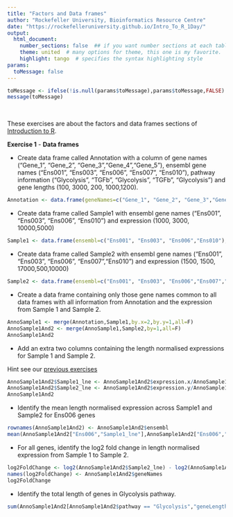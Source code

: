 ```yaml
---
title: "Factors and Data frames"
author: "Rockefeller University, Bioinformatics Resource Centre"
date: "https://rockefelleruniversity.github.io/Intro_To_R_1Day/"
output: 
  html_document:
    number_sections: false  ## if you want number sections at each table header
    theme: united  # many options for theme, this one is my favorite.
    highlight: tango  # specifies the syntax highlighting style
params:
  toMessage: false    
---
```


```r
toMessage <- ifelse(!is.null(params$toMessage),params$toMessage,FALSE)
message(toMessage)
```


<p>&nbsp;</p>
These exercises are about the factors and data frames sections of [Introduction to R](https://rockefelleruniversity.github.io/Intro_To_R_1Day/). 

**Exercise 1** - **Data frames**

- Create data frame called Annotation with a column of gene names ("Gene_1", "Gene_2", "Gene_3","Gene_4","Gene_5"),  ensembl gene names ("Ens001", "Ens003", "Ens006", "Ens007", "Ens010"),  pathway information ("Glycolysis", "TGFb", "Glycolysis", "TGFb", "Glycolysis") and  gene lengths (100, 3000, 200, 1000,1200).
```r
Annotation <- data.frame(geneNames=c("Gene_1", "Gene_2", "Gene_3","Gene_4","Gene_5"), ensembl=c("Ens001", "Ens003", "Ens006", "Ens007", "Ens010"),pathway=c("Glycolysis", "TGFb", "Glycolysis", "TGFb", "Glycolysis"),geneLengths=c(100, 3000, 200, 1000,1200))
```

- Create data frame called Sample1 with ensembl gene names ("Ens001", "Ens003", "Ens006", "Ens010") and expression  (1000, 3000, 10000,5000)
```r
Sample1 <- data.frame(ensembl=c("Ens001", "Ens003", "Ens006","Ens010"),expression=c(1000, 3000, 10000,5000))
```


- Create data frame called Sample2 with ensembl gene names ("Ens001", "Ens003", "Ens006", "Ens007","Ens010") and expression  (1500, 1500, 17000,500,10000)
```r
Sample2 <- data.frame(ensembl=c("Ens001", "Ens003", "Ens006","Ens007","Ens010"),expression=c(1500, 1500, 17000,500,10000))
```

- Create a data frame containing only those gene names common to all data frames with all information from Annotation and the expression from Sample 1 and Sample 2.
```r
AnnoSample1 <- merge(Annotation,Sample1,by.x=2,by.y=1,all=F) 
AnnoSample1And2 <- merge(AnnoSample1,Sample2,by=1,all=F) 
AnnoSample1And2
```

- Add an extra two columns containing the length normalised expressions for Sample 1 and Sample 2.

Hint see our [previous exercises](../answers/matrices_answers.html#lne)


```r
AnnoSample1And2$Sample1_lne <- AnnoSample1And2$expression.x/AnnoSample1And2$geneLengths
AnnoSample1And2$Sample2_lne <- AnnoSample1And2$expression.y/AnnoSample1And2$geneLengths
AnnoSample1And2
```

- Identify the mean length normalised expression across Sample1 and Sample2 for Ens006 genes

```r
rownames(AnnoSample1And2) <- AnnoSample1And2$ensembl
mean(AnnoSample1And2["Ens006","Sample1_lne"],AnnoSample1And2["Ens006","Sample2_lne"])
```

- For all genes, identify the log2 fold change in length normalised expression from Sample 1 to Sample 2.

```r
log2FoldChange <- log2(AnnoSample1And2$Sample2_lne) - log2(AnnoSample1And2$Sample1_lne)
names(log2FoldChange) <- AnnoSample1And2$geneNames
log2FoldChange
```

- Identify the total length of genes in Glycolysis pathway.

```r
sum(AnnoSample1And2[AnnoSample1And2$pathway == "Glycolysis","geneLengths"])
```
